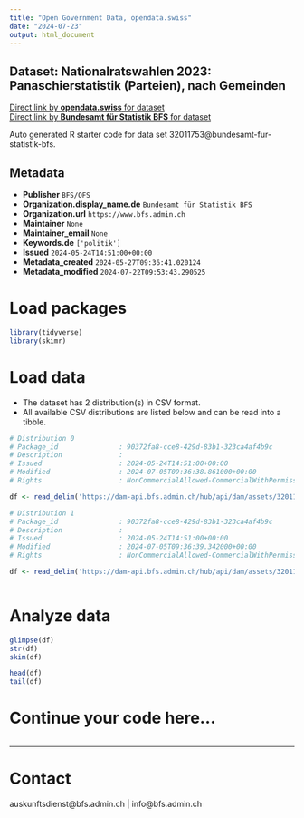 ```yaml
---
title: "Open Government Data, opendata.swiss"
date: "2024-07-23"
output: html_document
---
```


## Dataset: Nationalratswahlen 2023: Panaschierstatistik (Parteien), nach Gemeinden



[Direct link by **opendata.swiss** for dataset](https://opendata.swiss/de/dataset/nationalratswahlen-2023-panaschierstatistik-parteien-nach-gemeinden)<br>
[Direct link by **Bundesamt für Statistik BFS** for dataset](https://www.bfs.admin.ch/asset/de/su-d-17.02.02.06.02.za.2023.c)

Auto generated R starter code for data set 32011753@bundesamt-fur-statistik-bfs.

## Metadata

- **Publisher** `BFS/OFS`
- **Organization.display_name.de** `Bundesamt für Statistik BFS`
- **Organization.url** `https://www.bfs.admin.ch`
- **Maintainer** `None`
- **Maintainer_email** `None`
- **Keywords.de** `['politik']`
- **Issued** `2024-05-24T14:51:00+00:00`
- **Metadata_created** `2024-05-27T09:36:41.020124`
- **Metadata_modified** `2024-07-22T09:53:43.290525`


# Load packages

```r

library(tidyverse)
library(skimr)

```

# Load data

-   The dataset has 2 distribution(s) in CSV format.
-   All available CSV distributions are listed below and can be read into a tibble.

```r

# Distribution 0
# Package_id               : 90372fa8-cce8-429d-83b1-323ca4af4b9c
# Description              : 
# Issued                   : 2024-05-24T14:51:00+00:00
# Modified                 : 2024-07-05T09:36:38.861000+00:00
# Rights                   : NonCommercialAllowed-CommercialWithPermission-ReferenceRequired

df <- read_delim('https://dam-api.bfs.admin.ch/hub/api/dam/assets/32011765/master')

# Distribution 1
# Package_id               : 90372fa8-cce8-429d-83b1-323ca4af4b9c
# Description              : 
# Issued                   : 2024-05-24T14:51:00+00:00
# Modified                 : 2024-07-05T09:36:39.342000+00:00
# Rights                   : NonCommercialAllowed-CommercialWithPermission-ReferenceRequired

df <- read_delim('https://dam-api.bfs.admin.ch/hub/api/dam/assets/32011760/master')



```

# Analyze data

```r

glimpse(df)
str(df)
skim(df)

head(df)
tail(df)

```

# Continue your code here...

```r

```

------------------------------------------------------------------------

# Contact

auskunftsdienst@bfs.admin.ch | info@bfs.admin.ch
